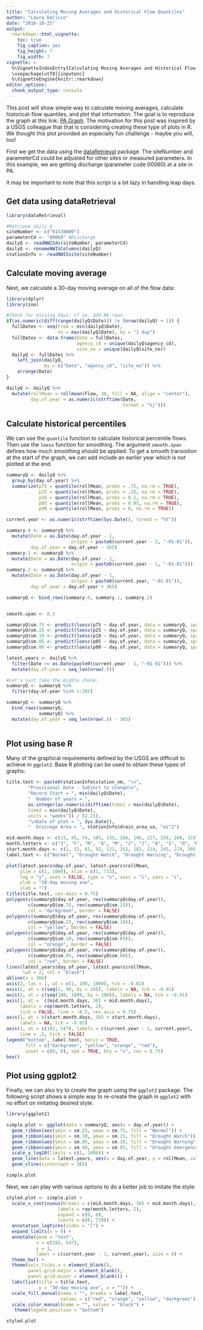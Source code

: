 ```yaml
---
title: "Calculating Moving Averages and Historical Flow Quantiles"
author: "Laura DeCicco"
date: "2016-10-25"
output: 
  rmarkdown::html_vignette:
    toc: true
    fig_caption: yes
    fig_height: 7
    fig_width: 7
vignette: >
  %\VignetteIndexEntry{Calculating Moving Averages and Historical Flow Quantiles}
  \usepackage[utf8]{inputenc}
  %\VignetteEngine{knitr::rmarkdown}
editor_options: 
  chunk_output_type: console
---
```


This post will show simple way to calculate moving averages, calculate historical-flow quantiles, and plot that information. The goal is to reproduce the graph at this link:
[PA Graph](http://pa.water.usgs.gov/drought/indicators/sw/images/f30_01538000.html). The motivation for this post was inspired by a USGS colleague that that is considering creating these type of plots in R. We thought this plot provided an especially fun challenge - maybe you will, too!

First we get the data using the [dataRetrieval](https://CRAN.R-project.org/package=dataRetrieval) package. The siteNumber and parameterCd could be adjusted for other sites or measured parameters. In this example, we are getting discharge (parameter code 00060) at a site in PA. 

It may be important to note that this script is a bit lazy in handling leap days. 

## Get data using dataRetrieval

```r
library(dataRetrieval)

#Retrieve daily Q
siteNumber <- c("01538000")
parameterCd <- "00060" #Discharge
dailyQ <- readNWISdv(siteNumber, parameterCd) 
dailyQ <- renameNWISColumns(dailyQ)
stationInfo <- readNWISsite(siteNumber)

```

## Calculate moving average

Next, we calculate a 30-day moving average on all of the flow data:

```r
library(dplyr)
library(zoo)

#Check for missing days, if so, add NA rows:
if(as.numeric(diff(range(dailyQ$Date))) != (nrow(dailyQ) + 1)) {
  fullDates <- seq(from = min(dailyQ$Date),
                   to = max(dailyQ$Date), by = "1 day")
  fullDates <- data.frame(Date = fullDates, 
                          agency_cd = unique(dailyQ$agency_cd),
                          site_no = unique(dailyQ$site_no))
  dailyQ <- fullDates %>% 
    left_join(dailyQ,
              by = c("Date", "agency_cd", "site_no")) %>%
    arrange(Date)
}

dailyQ <- dailyQ %>%
  mutate(rollMean = rollmean(Flow, 30, fill = NA, align = "center"),
         day.of.year = as.numeric(strftime(Date, 
                                           format = "%j")))

```

## Calculate historical percentiles

We can use the `quantile` function to calculate historical percentile flows. Then use the `loess` function for smoothing. The argument `smooth.span` defines how much smoothing should be applied. To get a smooth transistion at the start of the graph, we can add include an earlier year which is not plotted at the end. 

```r
summaryQ <- dailyQ %>%
  group_by(day.of.year) %>%
  summarize(p75 = quantile(rollMean, probs = .75, na.rm = TRUE),
            p25 = quantile(rollMean, probs = .25, na.rm = TRUE),
            p10 = quantile(rollMean, probs = 0.1, na.rm = TRUE),
            p05 = quantile(rollMean, probs = 0.05, na.rm = TRUE),
            p00 = quantile(rollMean, probs = 0, na.rm = TRUE)) 

current.year <- as.numeric(strftime(Sys.Date(), format = "%Y"))

summary.0 <- summaryQ %>%
  mutate(Date = as.Date(day.of.year - 1, 
                        origin = paste0(current.year - 2, "-01-01")),
         day.of.year = day.of.year - 365)
summary.1 <- summaryQ %>%
  mutate(Date = as.Date(day.of.year - 1, 
                        origin = paste0(current.year - 1, "-01-01")))
summary.2 <- summaryQ %>%
  mutate(Date = as.Date(day.of.year - 1, 
                        origin = paste0(current.year, "-01-01")),
         day.of.year = day.of.year + 365)

summaryQ <- bind_rows(summary.0, summary.1, summary.2) 


smooth.span <- 0.3

summaryQ$sm.75 <- predict(loess(p75 ~ day.of.year, data = summaryQ, span = smooth.span))
summaryQ$sm.25 <- predict(loess(p25 ~ day.of.year, data = summaryQ, span = smooth.span))
summaryQ$sm.10 <- predict(loess(p10 ~ day.of.year, data = summaryQ, span = smooth.span))
summaryQ$sm.05 <- predict(loess(p05 ~ day.of.year, data = summaryQ, span = smooth.span))
summaryQ$sm.00 <- predict(loess(p00 ~ day.of.year, data = summaryQ, span = smooth.span))

latest.years <- dailyQ %>%
  filter(Date >= as.Date(paste0(current.year - 1, "-01-01"))) %>%
  mutate(day.of.year = seq_len(nrow(.)))

#Let's just take the middle chunk:
summaryQ <- summaryQ %>% 
  filter(day.of.year %in% 1:365)  

summaryQ <- summaryQ %>% 
  bind_rows(summaryQ,
            summaryQ) %>% 
  mutate(day.of.year = seq_len(nrow(.)) - 365)
  

```

## Plot using base R

Many of the graphical requirements defined by the USGS are difficult to achieve in `ggplot2`. Base R plotting can be used to obtain these types of graphs:

```r

title.text <- paste0(stationInfo$station_nm, "\n",
        "Provisional Data - Subject to change\n",
        "Record Start = ", min(dailyQ$Date),
        "  Number of years = ",
        as.integer(as.numeric(difftime(time1 = max(dailyQ$Date), 
        time2 = min(dailyQ$Date),
        units = "weeks")) / 52.25),
        "\nDate of plot = ", Sys.Date(),
        "  Drainage Area = ", stationInfo$drain_area_va, "mi^2")

mid.month.days <- c(15, 45, 74, 105, 135, 166, 196, 227, 258, 288, 319, 349)
month.letters <- c("J", "F", "M", "A", "M", "J", "J", "A", "S", "O", "N", "D")
start.month.days <- c(1, 32, 61, 92, 121, 152, 182, 214, 245, 274, 305, 335)
label.text <- c("Normal", "Drought Watch", "Drought Warning", "Drought Emergency")

plot(latest.years$day.of.year, latest.years$rollMean, 
     ylim = c(1, 1000), xlim = c(1, 733),
     log = "y", axes = FALSE, type = "n", xaxs = "i", yaxs = "i",
     ylab = "30-day moving ave",
     xlab = "")
title(title.text, cex.main = 0.75)
polygon(c(summaryQ$day.of.year, rev(summaryQ$day.of.year)),
        c(summaryQ$sm.75, rev(summaryQ$sm.25)), 
        col = "darkgreen", border = FALSE)
polygon(c(summaryQ$day.of.year, rev(summaryQ$day.of.year)),
        c(summaryQ$sm.25, rev(summaryQ$sm.10)), 
        col = "yellow", border = FALSE)
polygon(c(summaryQ$day.of.year, rev(summaryQ$day.of.year)),
        c(summaryQ$sm.10, rev(summaryQ$sm.05)), 
        col = "orange", border = FALSE)
polygon(c(summaryQ$day.of.year, rev(summaryQ$day.of.year)),
        c(summaryQ$sm.05, rev(summaryQ$sm.00)), 
        col = "red", border = FALSE)
lines(latest.years$day.of.year, latest.years$rollMean, 
      lwd = 2, col = "black")
abline(v = 366)
axis(2, las = 1, at = c(1, 100, 1000), tck = -0.02)
axis(2, at = c(seq(1, 90, by = 10)), labels = NA, tck = -0.01)
axis(2, at = c(seq(100, 1000, by = 100)), labels = NA, tck = -0.01)
axis(1, at =  c(mid.month.days, 365 + mid.month.days), 
     labels = rep(month.letters, 2), 
     tick = FALSE, line = -0.5, cex.axis = 0.75)
axis(1, at = c(start.month.days, 365 + start.month.days),
     labels = NA, tck = -0.02)
axis(1, at = c(182, 547), labels = c(current.year - 1, current.year), 
     line = .5, tick = FALSE)
legend("bottom", label.text, horiz = TRUE,
       fill = c("darkgreen", "yellow", "orange", "red"),
       inset = c(0, 0), xpd = TRUE, bty = "n", cex = 0.75)
box()

```


## Plot using ggplot2

Finally, we can also try to create the graph using the `ggplot2` package. The following script shows a simple way to re-create the graph in `ggplot2` with no effort on imitating desired style:


```r
library(ggplot2)

simple.plot <- ggplot(data = summaryQ, aes(x = day.of.year)) +
  geom_ribbon(aes(ymin = sm.25, ymax = sm.75, fill = "Normal")) +
  geom_ribbon(aes(ymin = sm.10, ymax = sm.25, fill = "Drought Watch")) +
  geom_ribbon(aes(ymin = sm.05, ymax = sm.10, fill = "Drought Warning")) +
  geom_ribbon(aes(ymin = sm.00, ymax = sm.05, fill = "Drought Emergency")) +
  scale_y_log10(limits = c(1, 1000)) +
  geom_line(data = latest.years, aes(x = day.of.year, y = rollMean, color = "30-Day Mean"), size = 2) +
  geom_vline(xintercept = 365) 

simple.plot
```

Next, we can play with various options to do a better job to imitate the style:

```r

styled.plot <- simple.plot +
  scale_x_continuous(breaks = c(mid.month.days, 365 + mid.month.days),
                   labels = rep(month.letters, 2),
                   expand = c(0, 0),
                   limits = c(0, 730)) +
  annotation_logticks(sides = "l") +
  expand_limits(x = 0) +
  annotate(geom = "text", 
           x = c(182, 547), 
           y = 1, 
           label = c(current.year - 1, current.year), size = 4) +
  theme_bw() + 
  theme(axis.ticks.x = element_blank(),
        panel.grid.major = element_blank(), 
        panel.grid.minor = element_blank()) +
  labs(list(title = title.text,
            y = "30-day moving ave", x = "")) +
  scale_fill_manual(name = "", breaks = label.text,
                    values = c("red", "orange", "yellow", "darkgreen")) +
  scale_color_manual(name = "", values = "black") +
   theme(legend.position = "bottom")

styled.plot
```

